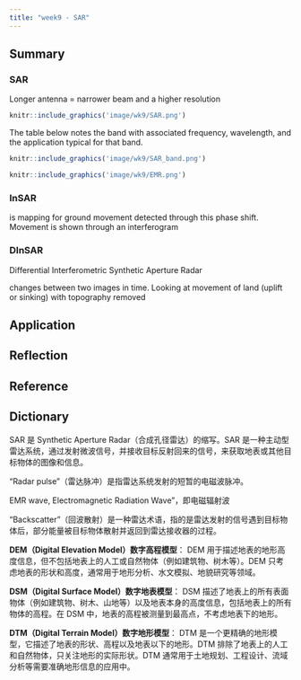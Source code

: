 ```yaml
---
title: "week9 - SAR"
---
```


## Summary

### SAR

Longer antenna = narrower beam and a higher resolution

```r
knitr::include_graphics('image/wk9/SAR.png')
```

The table below notes the band with associated frequency, wavelength, and the application typical for that band.

```r
knitr::include_graphics('image/wk9/SAR_band.png')
```

```r
knitr::include_graphics('image/wk9/EMR.png')
```

### InSAR 

is mapping for ground movement detected through this phase shift. Movement is shown through an interferogram

### DInSAR

Differential Interferometric Synthetic Aperture Radar

changes between two images in time. Looking at movement of land (uplift or sinking) with topography removed

## Application

## Reflection

## Reference

## Dictionary

SAR 是 Synthetic Aperture Radar（合成孔径雷达）的缩写。SAR 是一种主动型雷达系统，通过发射微波信号，并接收目标反射回来的信号，来获取地表或其他目标物体的图像和信息。

"Radar pulse"（雷达脉冲）是指雷达系统发射的短暂的电磁波脉冲。

EMR wave, Electromagnetic Radiation Wave"，即电磁辐射波

"Backscatter"（回波散射）是一种雷达术语，指的是雷达发射的信号遇到目标物体后，部分能量被目标物体散射并返回到雷达接收器的过程。

**DEM（Digital Elevation Model）数字高程模型**：
DEM 用于描述地表的地形高度信息，但不包括地表上的人工或自然物体（例如建筑物、树木等）。DEM 只考虑地表的形状和高度，通常用于地形分析、水文模拟、地貌研究等领域。

**DSM（Digital Surface Model）数字地表模型**：
DSM 描述了地表上的所有表面物体（例如建筑物、树木、山地等）以及地表本身的高度信息，包括地表上的所有物体的高程。在 DSM 中，地表的高程被测量到最高点，不考虑地表下的地形。

**DTM（Digital Terrain Model）数字地形模型**：
DTM 是一个更精确的地形模型，它描述了地表的形状、高程以及地表以下的地形。DTM 排除了地表上的人工和自然物体，只关注地形的实际形状。DTM 通常用于土地规划、工程设计、流域分析等需要准确地形信息的应用中。
